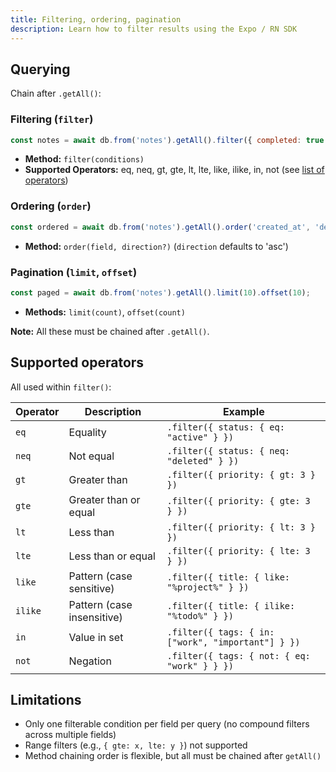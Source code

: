 ```yaml
---
title: Filtering, ordering, pagination
description: Learn how to filter results using the Expo / RN SDK
---
```

## Querying
Chain after `.getAll()`:

### Filtering (`filter`)
```js
const notes = await db.from('notes').getAll().filter({ completed: true });
```
- **Method:** `filter(conditions)`
- **Supported Operators:** eq, neq, gt, gte, lt, lte, like, ilike, in, not (see [list of operators](#supported-operators))

### Ordering (`order`)
```js
const ordered = await db.from('notes').getAll().order('created_at', 'desc');
```
- **Method:** `order(field, direction?)` (`direction` defaults to 'asc')

### Pagination (`limit`, `offset`)
```js
const paged = await db.from('notes').getAll().limit(10).offset(10);
```
- **Methods:** `limit(count)`, `offset(count)`

**Note:** All these must be chained after `.getAll()`.

## Supported operators
All used within `filter()`:

| Operator | Description                       | Example                                            |
|----------|-----------------------------------|----------------------------------------------------|
| `eq`     | Equality                         | `.filter({ status: { eq: "active" } })`            |
| `neq`    | Not equal                        | `.filter({ status: { neq: "deleted" } })`          |
| `gt`     | Greater than                     | `.filter({ priority: { gt: 3 } })`                 |
| `gte`    | Greater than or equal            | `.filter({ priority: { gte: 3 } })`                |
| `lt`     | Less than                        | `.filter({ priority: { lt: 3 } })`                 |
| `lte`    | Less than or equal               | `.filter({ priority: { lte: 3 } })`                |
| `like`   | Pattern (case sensitive)         | `.filter({ title: { like: "%project%" } })`        |
| `ilike`  | Pattern (case insensitive)       | `.filter({ title: { ilike: "%todo%" } })`         |
| `in`     | Value in set                     | `.filter({ tags: { in: ["work", "important"] } })` |
| `not`    | Negation                        | `.filter({ tags: { not: { eq: "work" } } })`       |

## Limitations
- Only one filterable condition per field per query (no compound filters across multiple fields)
- Range filters (e.g., `{ gte: x, lte: y }`) not supported
- Method chaining order is flexible, but all must be chained after `getAll()`